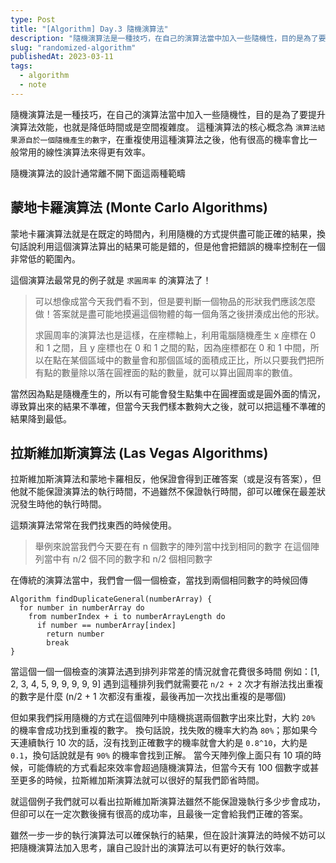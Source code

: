 ```yaml
---
type: Post
title: "[Algorithm] Day.3 隨機演算法"
description: "隨機演算法是一種技巧，在自己的演算法當中加入一些隨機性，目的是為了要提升演算法效能。"
slug: "randomized-algorithm"
publishedAt: 2023-03-11
tags:
  - algorithm
  - note
---
```


隨機演算法是一種技巧，在自己的演算法當中加入一些隨機性，目的是為了要提升演算法效能，也就是降低時間或是空間複雜度。
這種演算法的核心概念為 `演算法結果源自於一個隨機產生的數字`，在重複使用這種演算法之後，他有很高的機率會比一般常用的線性演算法來得更有效率。

隨機演算法的設計通常離不開下面這兩種範疇

## 蒙地卡羅演算法 (Monte Carlo Algorithms)

蒙地卡羅演算法就是在既定的時間內，利用隨機的方式提供盡可能正確的結果，換句話說利用這個演算法算出的結果可能是錯的，但是他會把錯誤的機率控制在一個非常低的範圍內。

這個演算法最常見的例子就是 `求圓周率` 的演算法了！

> 可以想像成當今天我們看不到，但是要判斷一個物品的形狀我們應該怎麼做！答案就是盡可能地摸遍這個物體的每一個角落之後拼湊成出他的形狀。
>
> 求圓周率的演算法也是這樣，在座標軸上，利用電腦隨機產生 x 座標在 0 和 1 之間，且 y 座標也在 0 和 1 之間的點，因為座標都在 0 和 1 中間，所以在點在某個區域中的數量會和那個區域的面積成正比，所以只要我們把所有點的數量除以落在圓裡面的點的數量，就可以算出圓周率的數值。

當然因為點是隨機產生的，所以有可能會發生點集中在圓裡面或是圓外面的情況，導致算出來的結果不準確，但當今天我們樣本數夠大之後，就可以把這種不準確的結果降到最低。

## 拉斯維加斯演算法 (Las Vegas Algorithms)

拉斯維加斯演算法和蒙地卡羅相反，他保證會得到正確答案（或是沒有答案），但他就不能保證演算法的執行時間，不過雖然不保證執行時間，卻可以確保在最差狀況發生時他的執行時間。

這類演算法常常在我們找東西的時候使用。

> 舉例來說當我們今天要在有 n 個數字的陣列當中找到相同的數字
> 在這個陣列當中有 n/2 個不同的數字和 n/2 個相同數字

在傳統的演算法當中，我們會一個一個檢查，當找到兩個相同數字的時候回傳

```
Algorithm findDuplicateGeneral(numberArray) {
  for number in numberArray do
    from numberIndex + i to numberArrayLength do
      if number == numberArray[index]
        return number
        break
}
```

當這個一個一個檢查的演算法遇到排列非常差的情況就會花費很多時間
例如：[1, 2, 3, 4, 5, 9, 9, 9, 9, 9]
遇到這種排列我們就需要花 `n/2 + 2` 次才有辦法找出重複的數字是什麼 (n/2 + 1 次都沒有重複，最後再加一次找出重複的是哪個)

但如果我們採用隨機的方式在這個陣列中隨機挑選兩個數字出來比對，大約 `20%` 的機率會成功找到重複的數字。
換句話說，找失敗的機率大約為 `80%`；那如果今天連續執行 10 次的話，沒有找到正確數字的機率就會大約是 `0.8^10`，大約是 `0.1`，換句話說就是有 `90%` 的機率會找到正解。
當今天陣列像上面只有 10 項的時候，可能傳統的方式看起來效率會超過隨機演算法，但當今天有 100 個數字或甚至更多的時候，拉斯維加斯演算法就可以很好的幫我們節省時間。

就這個例子我們就可以看出拉斯維加斯演算法雖然不能保證幾執行多少步會成功，但卻可以在一定次數後擁有很高的成功率，且最後一定會給我們正確的答案。

雖然一步一步的執行演算法可以確保執行的結果，但在設計演算法的時候不妨可以把隨機演算法加入思考，讓自己設計出的演算法可以有更好的執行效率。
